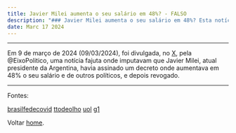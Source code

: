 ```yaml
---
title: Javier Milei aumenta o seu salário em 48%? - FALSO
description: "### Javier Milei aumenta o seu salário em 48%? Esta notícia é falsa."
date: Marc 17 2024
---
```


---

Em 9 de março de 2024 (09/03/2024), foi divulgada, no <a href="https://twitter.com/eixopolitico/status/1766633197712855301">X</a>, pela @EixoPolitico, uma notícia fajuta onde imputavam que Javier Milei, atual presidente da Argentina, havia assinado um decreto onde aumentava em 48% o seu salário e de outros políticos, e depois revogado.

---

Fontes:

[brasilfedecovid](https://www.instagram.com/brasilfedecovid/p/C4WJBjDOiYW/)
[ttodeolho](https://www.instagram.com/ttodeolho/p/C4ZKlAorxFA/)
[uol](https://interior.ne10.uol.com.br/noticias/2024/03/10/apos-polemica-milei-revoga-decreto-que-aumentava-o-proprio-salario-em-quase-50.html)
[g1](https://g1.globo.com/mundo/noticia/2024/03/10/salario-milei-argentina-decreto.ghtml)

Voltar [home](/).